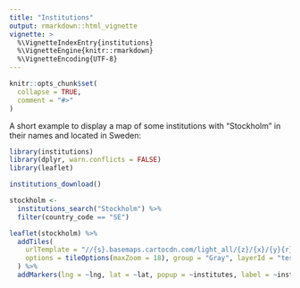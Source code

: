 ```yaml
---
title: "Institutions"
output: rmarkdown::html_vignette
vignette: >
  %\VignetteIndexEntry{institutions}
  %\VignetteEngine{knitr::rmarkdown}
  %\VignetteEncoding{UTF-8}
---
```


```r
knitr::opts_chunk$set(
  collapse = TRUE,
  comment = "#>"
)
```

A short example to display a map of some institutions with "Stockholm" in their names and located in Sweden:

```r
library(institutions)
library(dplyr, warn.conflicts = FALSE)
library(leaflet)

institutions_download()

stockholm <- 
  institutions_search("Stockholm") %>%
  filter(country_code == "SE")

leaflet(stockholm) %>% 
  addTiles(
    urlTemplate = "//{s}.basemaps.cartocdn.com/light_all/{z}/{x}/{y}{r}.png", 
    options = tileOptions(maxZoom = 18), group = "Gray", layerId = "test"
  ) %>% 
  addMarkers(lng = ~lng, lat = ~lat, popup = ~institutes, label = ~institutes)

```
